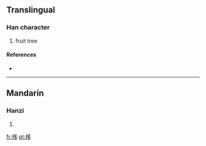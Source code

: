 ==Translingual==

===Han character===
{{Han char|rn=75|rad=木|as=06|sn=10|four=4792<sub>7</sub>|canj=木弓戈弓 (DNIN)}}

# fruit tree

====References====
* {{Han ref|kx=0522.090|dkj=14696|dj=0910.140|hdz=21205.010|uh=6818|ud=26648|bh=AEEB|bd=44779}}

----

==Mandarin==

===Hanzi===
{{cmn-hanzi|pin=[[yǐ]] ([[yi3]])|wg=i<sup>3</sup>}}

# {{defn|Mandarin|sort=木06}}

[[fr:栘]]
[[pt:栘]]